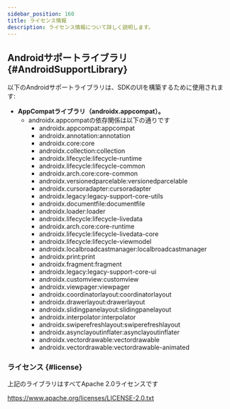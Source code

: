 ```yaml
---
sidebar_position: 160
title: ライセンス情報
description: ライセンス情報について詳しく説明します。
---
```


## Androidサポートライブラリ {#AndroidSupportLibrary}

以下のAndroidサポートライブラリは、SDKのUIを構築するために使用されます:

- **AppCompatライブラリ（androidx.appcompat）。**
    - androidx.appcompatの依存関係は以下の通りです
        - androidx.appcompat:appcompat
        - androidx.annotation:annotation
        - androidx.core:core
        - androidx.collection:collection
        - androidx.lifecycle:lifecycle-runtime
        - androidx.lifecycle:lifecycle-common
        - androidx.arch.core:core-common
        - androidx.versionedparcelable:versionedparcelable
        - androidx.cursoradapter:cursoradapter
        - androidx.legacy:legacy-support-core-utils
        - androidx.documentfile:documentfile
        - androidx.loader:loader
        - androidx.lifecycle:lifecycle-livedata
        - androidx.arch.core:core-runtime
        - androidx.lifecycle:lifecycle-livedata-core
        - androidx.lifecycle:lifecycle-viewmodel
        - androidx.localbroadcastmanager:localbroadcastmanager
        - androidx.print:print
        - androidx.fragment:fragment
        - androidx.legacy:legacy-support-core-ui
        - androidx.customview:customview
        - androidx.viewpager:viewpager
        - androidx.coordinatorlayout:coordinatorlayout
        - androidx.drawerlayout:drawerlayout
        - androidx.slidingpanelayout:slidingpanelayout
        - androidx.interpolator:interpolator
        - androidx.swiperefreshlayout:swiperefreshlayout
        - androidx.asynclayoutinflater:asynclayoutinflater
        - androidx.vectordrawable:vectordrawable
        - androidx.vectordrawable:vectordrawable-animated

### ライセンス {#license}

上記のライブラリはすべてApache 2.0ライセンスです

https://www.apache.org/licenses/LICENSE-2.0.txt